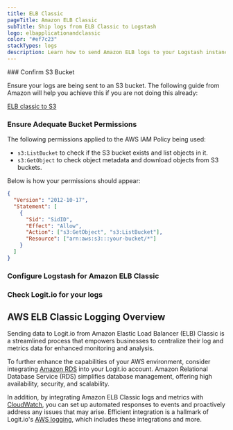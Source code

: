 ```yaml
---
title: ELB Classic
pageTitle: Amazon ELB Classic
subTitle: Ship logs from ELB Classic to Logstash
logo: elbapplicationandclassic
color: "#ef7c23"
stackTypes: logs
description: Learn how to send Amazon ELB logs to your Logstash instance - Ship over 100 log data types fast with Logit.io & simplify your log management.
---
```


<Steps>
  ### Confirm S3 Bucket

  Ensure your logs are being sent to an S3 bucket. The following guide 
  from Amazon will help you achieve this if you are not doing this already:

  [ELB classic to S3](http://docs.aws.amazon.com/elasticloadbalancing/latest/classic/enable-access-logs.html)

  ### Ensure Adequate Bucket Permissions

  The following permissions applied to the AWS IAM Policy being used:
      
  - `s3:ListBucket` to check if the S3 bucket exists and list objects in it.
  - `s3:GetObject` to check object metadata and download objects from S3 buckets.
  
  Below is how your permissions should appear:

  ```json copy showLineNumbers
  {
    "Version": "2012-10-17",
    "Statement": [
      {
        "Sid": "SidID",
        "Effect": "Allow",
        "Action": ["s3:GetObject", "s3:ListBucket"],
        "Resource": ["arn:aws:s3:::your-bucket/*"]
      }
    ]
  }
  ```

  ### Configure Logstash for Amazon ELB Classic

  <AddS3Input type="aws_elb_classic" utmMedium="logs" utmCampaign="awselbclassic" />
  
  ### Check Logit.io for your logs

  <LaunchStack source="elb_classic" utmMedium="aws" utmCampaign="elbclassic" />
</Steps>

## AWS ELB Classic Logging Overview

Sending data to Logit.io from Amazon Elastic Load Balancer (ELB) Classic is a streamlined process 
that empowers businesses to centralize their log and metrics data for enhanced monitoring and analysis. 

To further enhance the capabilities of your AWS environment, consider integrating [Amazon RDS](/integrations/logs/aws/rds) 
into your Logit.io account. Amazon Relational Database Service (RDS) simplifies database management, 
offering high availability, security, and scalability. 

In addition, by integrating Amazon ELB Classic logs and metrics with [CloudWatch](/integrations/metrics/aws/cloudwatch), 
you can set up automated responses to events and proactively address any issues that may arise. 
Efficient integration is a hallmark of Logit.io's [AWS logging](https://logit.io/solutions/aws-logging), 
which includes these integrations and more.